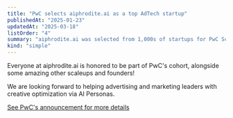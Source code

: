 ```yaml
---
title: "PwC selects aiphrodite.ai as a top AdTech startup"
publishedAt: "2025-01-23"
updatedAt: "2025-03-18"
listOrder: "4"
summary: "aiphrodite.ai was selected from 1,000s of startups for PwC ScaleUp AdTech"
kind: "simple"
---
```

Everyone at aiphrodite.ai is honored to be part of PwC's cohort, alongside some amazing other scaleups and founders!

We are looking forward to helping advertising and marketing leaders with creative optimization via AI Personas.

[See PwC's announcement for more details](https://www.pwc.co.uk/industries/technology-media-and-telecommunications/insights/scale-media.html)